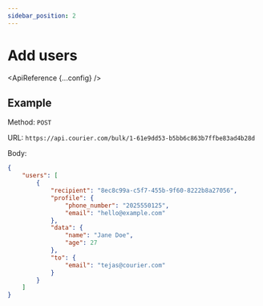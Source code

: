```yaml
---
sidebar_position: 2
---
```



# Add users

<ApiReference {...config} />

## Example

Method: `POST`

URL: `https://api.courier.com/bulk/1-61e9dd53-b5bb6c863b7ffbe83ad4b28d`

Body:
​
```json
{
    "users": [
        {
            "recipient": "8ec8c99a-c5f7-455b-9f60-8222b8a27056",
            "profile": {
                "phone_number": "2025550125",
                "email": "hello@example.com"
            },
            "data": {
                "name": "Jane Doe",
                "age": 27
            },
            "to": {
                "email": "tejas@courier.com"
            }
        }
    ]
}
```
